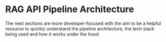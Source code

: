 # RAG API Pipeline Architecture

The next sections are more developer-focused with the aim to be a helpful resource to quickly understand the pipeline architecture, the tech stack being used 
and how it works under the hood.
